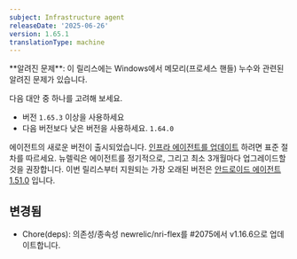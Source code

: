 ```yaml
---
subject: Infrastructure agent
releaseDate: '2025-06-26'
version: 1.65.1
translationType: machine
---
```


<Callout variant="caution">
  **알려진 문제**: 이 릴리스에는 Windows에서 메모리(프로세스 핸들) 누수와 관련된 알려진 문제가 있습니다.
</Callout>

다음 대안 중 하나를 고려해 보세요.

* 버전 `1.65.3` 이상을 사용하세요
* 다음 버전보다 낮은 버전을 사용하세요. `1.64.0`

에이전트의 새로운 버전이 출시되었습니다. [인프라 에이전트를 업데이트](https://docs.newrelic.com/docs/infrastructure/install-configure-manage-infrastructure/update-or-uninstall/update-infrastructure-agent) 하려면 표준 절차를 따르세요. 뉴렐릭은 에이전트를 정기적으로, 그리고 최소 3개월마다 업그레이드할 것을 권장합니다. 이번 릴리스부터 지원되는 가장 오래된 버전은 [안드로이드 에이전트 1.51.0](https://docs.newrelic.com/docs/release-notes/infrastructure-release-notes/infrastructure-agent-release-notes/new-relic-infrastructure-agent-1510/) 입니다.

## 변경됨

* Chore(deps): 의존성/종속성 newrelic/nri-flex를 #2075에서 v1.16.6으로 업데이트합니다.